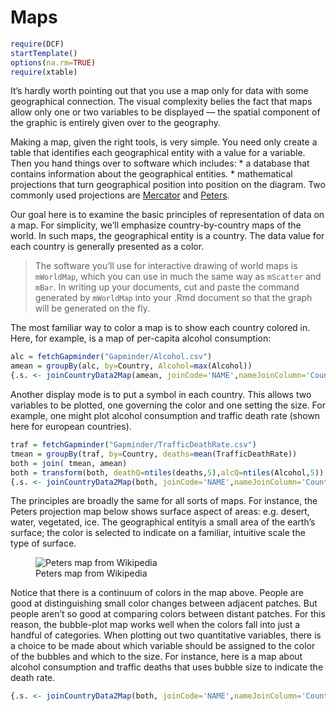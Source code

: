 Maps
======================

```r
require(DCF)
startTemplate()
options(na.rm=TRUE)
require(xtable)
```

It's hardly worth pointing out that you use a map only for data with some geographical connection.  The visual complexity belies the fact that maps allow only one or two variables to be displayed --- the spatial component of the graphic is entirely given over to the geography.

Making a map, given the right tools, is very simple. You need only create a table that identifies each geographical entity with a value for a variable.  Then you hand things over to software which includes:
* a database that contains information about the geographical entities. 
* mathematical projections that turn geographical position into position on the diagram.  Two commonly used projections are [Mercator](http://en.wikipedia.org/wiki/Mercator_projection) and [Peters](http://en.wikipedia.org/wiki/Gall%E2%80%93Peters_projection).

Our goal here is to examine the basic principles of representation of data on a map.  For simplicity, we'll emphasize country-by-country maps of the world.  In such maps, the geographical entity is a country.  The data value for each country is generally presented as a color.  

> The software you'll use for interactive drawing of world maps is `mWorldMap`, which you can use in much the same way as `mScatter` and `mBar`.  In writing up your documents, cut and paste the command generated by `mWorldMap` into your .Rmd document so that the graph will be generated on the fly.

The most familiar way to color a map is to show each country colored in.  Here, for example, is a map of per-capita alcohol consumption:

```r
alc = fetchGapminder("Gapminder/Alcohol.csv")
amean = groupBy(alc, by=Country, Alcohol=max(Alcohol))
{.s. <- joinCountryData2Map(amean, joinCode='NAME',nameJoinColumn='Country' ); par(mai=c(0,0,0.2,0), xaxs='i',yaxs='i') ;.mp. <- mapCountryData(.s., nameColumnToPlot='Alcohol', addLegend=FALSE,mapRegion='world'); do.call(addMapLegend, c(.mp., legendWidth=.5,legendMar=2))} 
```

Another display mode is to put a symbol in each country.  This allows two variables to be plotted, one governing the color and one setting the size.  For example, one might plot alcohol consumption and traffic death rate (shown here for european countries).
```r
traf = fetchGapminder("Gapminder/TrafficDeathRate.csv")
tmean = groupBy(traf, by=Country, deaths=mean(TrafficDeathRate))
both = join( tmean, amean)
both = transform(both, deathQ=ntiles(deaths,5),alcQ=ntiles(Alcohol,5))
{.s. <- joinCountryData2Map(both, joinCode='NAME',nameJoinColumn='Country' ); par(mai=c(0,0,0.2,0), xaxs='i',yaxs='i') ;.mp. <- mapBubbles(.s., nameZColour='deathQ',nameZSize='Alcohol',mapRegion='eurasia')} 
```

The principles are broadly the same for all sorts of maps.  For instance, the Peters projection map below shows surface aspect of areas: e.g. desert, water, vegetated, ice.  The geographical entityis a small area of the earth's surface; the color is selected to indicate on a familiar, intuitive scale the type of surface.

![Peters map from Wikipedia](http://upload.wikimedia.org/wikipedia/commons/thumb/3/34/Gall%E2%80%93Peters_projection_SW.jpg/450px-Gall%E2%80%93Peters_projection_SW.jpg)

Notice that there is a continuum of colors in the map above.  People are good at distinguishing small color changes between adjacent patches.  But people aren't so good at comparing colors between distant patches.  For this reason, the bubble-plot map works well when the colors fall into just a handful of categories.  When plotting out two quantitative variables, there is a choice to be made about which variable should be assigned to the color of the bubbles and which to the size.  For instance, here is a map about alcohol consumption and traffic deaths that uses bubble size to indicate the death rate.



```r
{.s. <- joinCountryData2Map(both, joinCode='NAME',nameJoinColumn='Country' ); par(mai=c(0,0,0.2,0), xaxs='i',yaxs='i') ;.mp. <- mapBubbles(.s., nameZColour='alcQ',nameZSize='deaths',mapRegion='eurasia')} 
```



